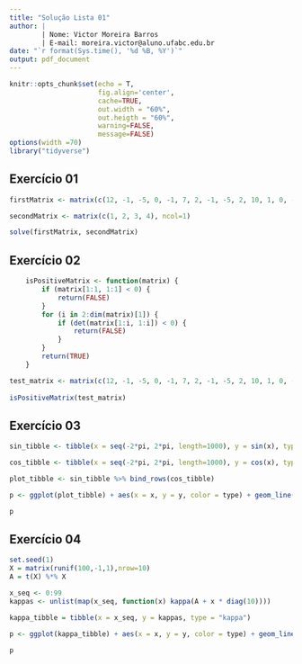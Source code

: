 ```yaml
---
title: "Solução Lista 01"
author: |
        | Nome: Victor Moreira Barros
        | E-mail: moreira.victor@aluno.ufabc.edu.br
date: "`r format(Sys.time(), '%d %B, %Y')`"
output: pdf_document
---
```


```r
knitr::opts_chunk$set(echo = T,
                      fig.align='center',
                      cache=TRUE,
                      out.width = "60%",
                      out.heigth = "60%",
                      warning=FALSE,
                      message=FALSE)
options(width =70)
library("tidyverse")
```

## Exercício 01

```r
firstMatrix <- matrix(c(12, -1, -5, 0, -1, 7, 2, -1, -5, 2, 10, 1, 0, -1, 1, 3), nrow = 4)

secondMatrix <- matrix(c(1, 2, 3, 4), ncol=1)

solve(firstMatrix, secondMatrix)
```

## Exercício 02

```r
    isPositiveMatrix <- function(matrix) {
        if (matrix[1:1, 1:1] < 0) {
            return(FALSE)
        }
        for (i in 2:dim(matrix)[1]) {
            if (det(matrix[1:i, 1:i]) < 0) {
                return(FALSE)
            }
        }
        return(TRUE)
    }

test_matrix <- matrix(c(12, -1, -5, 0, -1, 7, 2, -1, -5, 2, 10, 1, 0, -1, 1, 3), nrow = 4)
    
isPositiveMatrix(test_matrix)
```

## Exercício 03

```r
sin_tibble <- tibble(x = seq(-2*pi, 2*pi, length=1000), y = sin(x), type = "sin")

cos_tibble <- tibble(x = seq(-2*pi, 2*pi, length=1000), y = cos(x), type = "cos")

plot_tibble <- sin_tibble %>% bind_rows(cos_tibble)

p <- ggplot(plot_tibble) + aes(x = x, y = y, color = type) + geom_line( size = 2, alpha = 0.5)

p
```

## Exercício 04

```r
set.seed(1)
X = matrix(runif(100,-1,1),nrow=10)
A = t(X) %*% X

x_seq <- 0:99
kappas <- unlist(map(x_seq, function(x) kappa(A + x * diag(10))))

kappa_tibble = tibble(x = x_seq, y = kappas, type = "kappa")

p <- ggplot(kappa_tibble) + aes(x = x, y = y, color = type) + geom_line( size = 2, alpha = 0.5)

p
```
